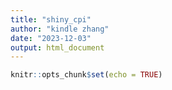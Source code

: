 ```yaml
---
title: "shiny_cpi"
author: "kindle zhang"
date: "2023-12-03"
output: html_document
---
```


```r
knitr::opts_chunk$set(echo = TRUE)
```

```text
```


